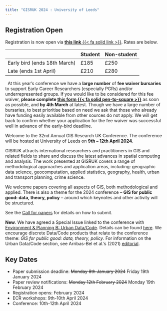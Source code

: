 ```yaml
---
title: "GISRUK 2024 : University of Leeds"
---
```


::: {.callout-important icon=true}

## Registration Open
Registration is now open via [ **this link**  {{< fa solid link >}}](https://eu.eventscloud.com/ereg/index.php?eventid=200272788&).  Rates are below.


|                              | Student  | Non-student |
|------------------------------|----------|-------------|
| Early bird (ends 18th March) | £185     | £250        |
| Late (ends 1st April)        | £210     | £280        |



<div class="inline"> <i class="fa-regular fa-bullhorn fa-beat-fade fa-xl" style="color:#b6545c; --fa-animation-duration: 2s; --fa-fade-opacity: 0.6;" ></i> &nbsp;  At this year's  conference we have a **large number** of **fee waiver bursaries** to support Early Career Researchers (especially PGRs) and/or underrepresented groups. If you would like to be considered for this fee waiver, **please complete [ this form   {{< fa solid pen-to-square >}}](https://eu.eventscloud.com/ereg/index.php?eventid=200272788&)** as soon as possible, and **by 4th March** at latest. Though we have a large number of bursaries, to best prioritise based on need we ask that those who already have funding easily available from other sources do not apply. We will get back to confirm whether your application for the fee waiver was successful well in advance of the early-bird deadline. </div>

:::

Welcome to the 32nd Annual GIS Research UK Conference. The conference will be hosted at University of Leeds on **9th -- 12th April 2024**.

GISRUK attracts international researchers and practitioners in GIS and related fields to share and discuss the latest advances in spatial computing and analysis. The work presented at GISRUK covers a range of methodological approaches and application areas, including: geographic data science, geocomputation, applied statistics, geography, health, urban and transport planning, crime science.

We welcome papers covering all aspects of GIS, both methodological and applied. There is also a theme for the 2024 conference --  **GIS for public good: data, theory, policy** -- around which keynotes and other activity will be structured.

See the [Call for papers](cfp/) for details on how to submit.

**New**. We have agreed a Special Issue linked to the conference with [Environment & Planning B: Urban Data/Code](https://uk.sagepub.com/en-gb/eur/environment-and-planning-b-urban-analytics-and-city-science/journal203385#description). 
Details can be found [here](si/).
We encourage discrete Data/Code products that relate to the conference theme: *GIS for public good: data, theory, policy*. 
For information on the Urban Data/Code section, see Arribas-Bel et al.'s (2021) [editorial](https://journals.sagepub.com/doi/full/10.1177/23998083211059670?_gl=1*1y72m9o*_ga*MTM3ODc1NzM1OS4xNjQyNzA4NjE5*_ga_60R758KFDG*MTcwMzE2MjMwMS40NC4wLjE3MDMxNjIzMDEuNjAuMC4w).

## Key Dates

* Paper submission deadline: ~~Monday 8th January 2024~~ Friday 19th January 2024
* Paper review notifications: ~~Monday 12th February 2024~~ Monday 19th February 2024
* Registration opens: February 2024
* ECR workshops: 9th-10th April 2024
* Conference: 10th-12th April 2024
